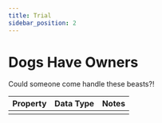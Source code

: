 ```yaml
---
title: Trial
sidebar_position: 2
---
```


# Dogs Have Owners

Could someone come handle these beasts?!

| Property | Data Type | Notes |
| :--- | :----: | :---- |
|  |  |  |
